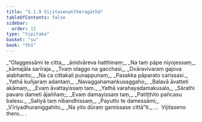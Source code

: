 ```yaml
---
title: "5.1.9 Vijitasenattheragāthā"
tableOfContents: false
sidebar:
  order: 12
type: "tipitaka"
basket: "su"
book: "th1"
---
```



<DynamicBreadcrumb />

<Division number="355" book="th1">

<Paragraph number="615" type="verses" book="th1">
_“Olaggessāmi te citta,_  
_āṇidvāreva hatthinaṃ;_  
_Na taṃ pāpe niyojessaṃ,_  
_kāmajāla sarīraja._  

</Paragraph>

</Division>
<Division number="356" book="th1">

<Paragraph number="616" type="verses" book="th1">
_Tvaṃ olaggo na gacchasi,_  
_Dvāravivaraṃ gajova alabhanto;_  
_Na ca cittakali punappunaṃ,_  
_Pasakka pāparato carissasi._  

</Paragraph>

</Division>
<Division number="357" book="th1">

<Paragraph number="617" type="verses" book="th1">
_Yathā kuñjaraṃ adantaṃ,_  
_Navaggahamaṅkusaggaho;_  
_Balavā āvatteti akāmaṃ,_  
_Evaṃ āvattayissaṃ taṃ._  

</Paragraph>

</Division>
<Division number="358" book="th1">

<Paragraph number="618" type="verses" book="th1">
_Yathā varahayadamakusalo,_  
_Sārathi pavaro dameti ājaññaṃ;_  
_Evaṃ damayissaṃ taṃ,_  
_Patiṭṭhito pañcasu balesu._  

</Paragraph>

</Division>
<Division number="359" book="th1">

<Paragraph number="619" type="verses" book="th1">
_Satiyā taṃ nibandhissaṃ,_  
_Payutto te damessāmi;_  
_Vīriyadhuraniggahito,_  
_Na yito dūraṃ gamissase cittā”ti._  


</Paragraph>
</Division>

<Paragraph number="620" type="center" book="th1">
…  Vijitaseno thero… .
</Paragraph>